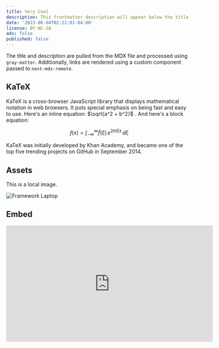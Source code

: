 ```yaml
---
title: Very Cool
description: This frontmatter description will appear below the title
date: '2023-06-04T02:22:01-04:00'
license: BY-NC-SA
ads: false
published: false
---
```


The title and description are pulled from the MDX file and processed using
`gray-matter`. Additionally, links are rendered using a custom component passed
to `next-mdx-remote`.

## KaTeX

KaTeX is a cross-browser JavaScript library that displays mathematical notation
in web browsers. It puts special emphasis on being fast and easy to use. Here's
an inline equation: $\sqrt{a^2 + b^2}$ . And here's a block equation:

$$
f(x) = \int_{-\infty}^\infty
    \hat f(\xi)\,e^{2 \pi i \xi x}
    \,d\xi
$$

KaTeX was initially developed by Khan Academy, and became one of the top five
trending projects on GitHub in September 2014.

## Assets

This is a local image.

![Framework Laptop](/blog/example-post/framework.jpg)

## Embed

<iframe
    width="560"
    height="315"
    src="https://www.youtube.com/embed/imSefM4GPpE"
    title="YouTube video player"
    frameBorder="0"
    allow="accelerometer; autoplay; clipboard-write; encrypted-media; gyroscope; picture-in-picture; web-share"
    allowFullScreen
/>

## Tailwind

This is a Tailwind CSS component using grids.

<Container>
    <div className="grid grid-cols-2 gap-6 py-6">
        <div className="shadow-sm border border-neutral-800 p-2 rounded-lg">
            shadow-sm
        </div>
        <div className="shadow border border-neutral-800 p-2 rounded-lg">
            shadow
        </div>
        <div className="shadow-md border border-neutral-800 p-2 rounded-lg">
            shadow-md
        </div>
        <div className="shadow-lg border border-neutral-800 p-2 rounded-lg">
            shadow-lg
        </div>
        <div className="shadow-xl border border-neutral-800 p-2 rounded-lg">
            shadow-xl
        </div>
        <div className="shadow-2xl border border-neutral-800 p-2 rounded-lg">
            shadow-2xl
        </div>
    </div>
</Container>

## Code Hike Snippet

Build first-class code walkthroughs for the web. Whether you are writing blog
posts, documentation, tutorials, coding videos, or any type of technical
content, Code Hike helps you create a [superior code](#mark-annotation) reading
experience.

```tsx App.tsx
import React from 'react';

const Example = () => {
    // link #mark-annotation
    return <div></div>;
};

export default Example;
```

You can also do _`var x = 10`_. So, syntax highlighting works inline too.

## Spline

Spline is a free, real-time collaborative 3D design tool to create interactive
experiences within the browser. Easy 3d design animations, models, textures, and
more. Introducing Community platform. Explore, inspire and publish your next
design all-in-one place. Explore Community.

<Spline className="h-[32rem]" scene="/blog/example-post/round-ari.splinecode" />

## Rive

Use our familiar design and animation tools with our ground-breaking State
Machine to create interactive motion graphics for your products, apps, sites,
...

<Rive className="h-[405px]" src="/blog/example-post/vehicles.riv" />
